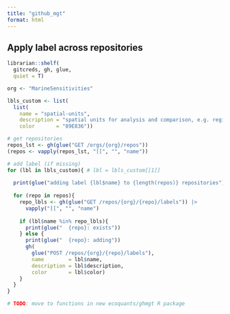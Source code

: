 ```yaml
---
title: "github_mgt"
format: html
---
```


## Apply label across repositories

```r
librarian::shelf(
  gitcreds, gh, glue,
  quiet = T)

org <- "MarineSensitivities"

lbls_custom <- list(
  list(
    name = "spatial-units",
    description = "spatial units for analysis and comparison, e.g. regions, planning areas, aliquots, etc.",
    color       = "89E836"))

# get repositories
repos_lst <- gh(glue("GET /orgs/{org}/repos"))
(repos <- vapply(repos_lst, "[[", "", "name"))

# add label (if missing)
for (lbl in lbls_custom){ # lbl = lbls_custom[[1]]
  
  print(glue("adding label {lbl$name} to {length(repos)} repositories"))
      
  for (repo in repos){
    repo_lbls <- gh(glue("GET /repos/{org}/{repo}/labels")) |> 
      vapply("[[", "", "name")
  
    if (lbl$name %in% repo_lbls){
      print(glue("  {repo}: exists"))
    } else {
      print(glue("  {repo}: adding"))
      gh(
        glue("POST /repos/{org}/{repo}/labels"),
        name        = lbl$name,
        description = lbl$description,
        color       = lbl$color)
    }
  }
}

# TODO: move to functions in new ecoquants/ghmgt R package
```
